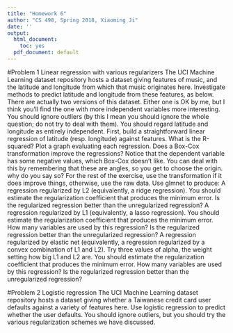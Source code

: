 ```yaml
---
title: "Homework 6"
author: "CS 498, Spring 2018, Xiaoming Ji"
date: ''
output:
  html_document:
    toc: yes
  pdf_document: default
---
```



#Problem 1
Linear regression with various regularizers The UCI Machine Learning dataset repository hosts a dataset giving features of music, and the latitude and longitude from which that music originates here. Investigate methods to predict latitude and longitude from these features, as below. There are actually two versions of this dataset. Either one is OK by me, but I think you'll find the one with more independent variables more interesting. You should ignore outliers (by this I mean you should ignore the whole question; do not try to deal with them). You should regard latitude and longitude as entirely independent.
First, build a straightforward linear regression of latitude (resp. longitude) against features. What is the R-squared? Plot a graph evaluating each regression.
Does a Box-Cox transformation improve the regressions? Notice that the dependent variable has some negative values, which Box-Cox doesn't like. You can deal with this by remembering that these are angles, so you get to choose the origin. why do you say so? For the rest of the exercise, use the transformation if it does improve things, otherwise, use the raw data.
Use glmnet to produce:
A regression regularized by L2 (equivalently, a ridge regression). You should estimate the regularization coefficient that produces the minimum error. Is the regularized regression better than the unregularized regression?
A regression regularized by L1 (equivalently, a lasso regression). You should estimate the regularization coefficient that produces the minimum error. How many variables are used by this regression? Is the regularized regression better than the unregularized regression?
A regression regularized by elastic net (equivalently, a regression regularized by a convex combination of L1 and L2). Try three values of alpha, the weight setting how big L1 and L2 are. You should estimate the regularization coefficient that produces the minimum error. How many variables are used by this regression? Is the regularized regression better than the unregularized regression?


#Problem 2
Logistic regression The UCI Machine Learning dataset repository hosts a dataset giving whether a Taiwanese credit card user defaults against a variety of features here. Use logistic regression to predict whether the user defaults. You should ignore outliers, but you should try the various regularization schemes we have discussed.
